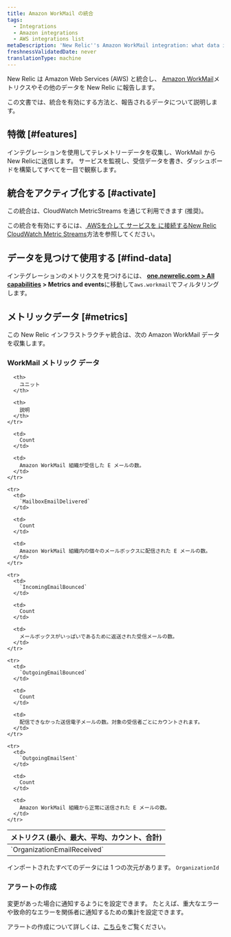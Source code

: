 ```yaml
---
title: Amazon WorkMail の統合
tags:
  - Integrations
  - Amazon integrations
  - AWS integrations list
metaDescription: 'New Relic''s Amazon WorkMail integration: what data it reports and how to enable it.'
freshnessValidatedDate: never
translationType: machine
---
```


New Relic は Amazon Web Services (AWS) と統合し、 [Amazon WorkMail](https://aws.amazon.com/workmail/)メトリクスやその他のデータを New Relic に報告します。

この文書では、統合を有効にする方法と、報告されるデータについて説明します。

## 特徴 [#features]

インテグレーションを使用してテレメトリーデータを収集し、WorkMail からNew Relicに送信します。 サービスを監視し、受信データを書き、ダッシュボードを構築してすべてを一目で観察します。

## 統合をアクティブ化する [#activate]

この統合は、CloudWatch MetricStreams を通じて利用できます (推奨)。

この統合を有効にするには、[ AWSを介して サービスを に接続するNew Relic CloudWatch Metric Streams](/docs/infrastructure/amazon-integrations/connect/aws-metric-stream-setup/)方法を参照してください。

## データを見つけて使用する [#find-data]

インテグレーションのメトリクスを見つけるには、 <DNT>**[one.newrelic.com &gt; All capabilities](https://one.newrelic.com/all-capabilities) &gt; Metrics and events**</DNT>に移動して`aws.workmail`でフィルタリングします。

## メトリックデータ [#metrics]

この New Relic インフラストラクチャ統合は、次の Amazon WorkMail データを収集します。

### WorkMail メトリック データ

<table>
  <thead>
    <tr>
      <th style={{ width: "200px" }}>
        メトリクス (最小、最大、平均、カウント、合計)
      </th>

      <th>
        ユニット
      </th>

      <th>
        説明
      </th>
    </tr>
  </thead>

  <tbody>
    <tr>
      <td>
        `OrganizationEmailReceived`
      </td>

      <td>
        Count
      </td>

      <td>
        Amazon WorkMail 組織が受信した E メールの数。
      </td>
    </tr>

    <tr>
      <td>
        `MailboxEmailDelivered`
      </td>

      <td>
        Count
      </td>

      <td>
        Amazon WorkMail 組織内の個々のメールボックスに配信された E メールの数。
      </td>
    </tr>

    <tr>
      <td>
        `IncomingEmailBounced`
      </td>

      <td>
        Count
      </td>

      <td>
        メールボックスがいっぱいであるために返送された受信メールの数。
      </td>
    </tr>

    <tr>
      <td>
        `OutgoingEmailBounced`
      </td>

      <td>
        Count
      </td>

      <td>
        配信できなかった送信電子メールの数。対象の受信者ごとにカウントされます。
      </td>
    </tr>

    <tr>
      <td>
        `OutgoingEmailSent`
      </td>

      <td>
        Count
      </td>

      <td>
        Amazon WorkMail 組織から正常に送信された E メールの数。
      </td>
    </tr>
  </tbody>
</table>

インポートされたすべてのデータには 1 つの次元があります。 `OrganizationId`

### アラートの作成

変更があった場合に通知するように<InlinePopover type="alerts" />を設定できます。 たとえば、重大なエラーや致命的なエラーを関係者に通知するための集計を設定できます。

アラートの作成について詳しくは、[こちら](/docs/alerts-applied-intelligence/new-relic-alerts/learn-alerts/introduction-alerts/)をご覧ください。